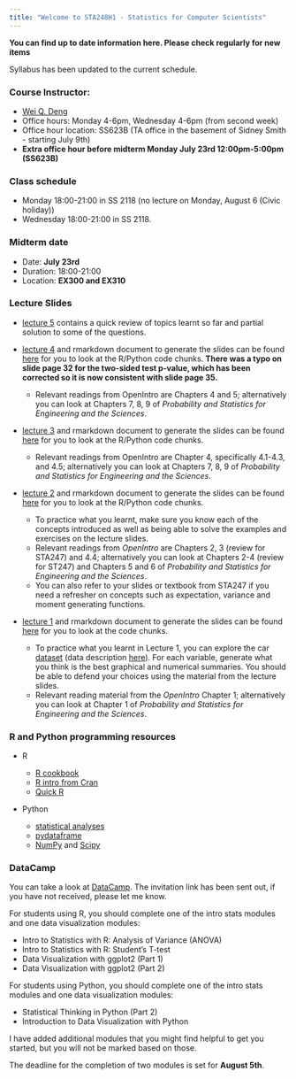 ```yaml
---
title: "Welcome to STA248H1 - Statistics for Computer Scientists"
---
```


**You can find up to date information here. Please check regularly for new items**

Syllabus has been updated to the current schedule.


### Course Instructor: 
+ [Wei Q. Deng](wei.deng@mail.utoronto.ca)
+ Office hours: Monday 4-6pm, Wednesday 4-6pm (from second week)
+ Office hour location: SS623B (TA office in the basement of Sidney Smith - starting July 9th)
+ **Extra office hour before midterm Monday July 23rd 12:00pm-5:00pm (SS623B)**


### Class schedule
+ Monday 18:00-21:00 in SS 2118 (no lecture on Monday, August 6 (Civic holiday))
+ Wednesday 18:00-21:00 in SS 2118.

### Midterm date
+ Date: **July 23rd** 
+ Duration: 18:00-21:00
+ Location: **EX300 and EX310**




### Lecture Slides

+ [lecture 5](https://weiakanedeng.github.io/STA248_UT2018Summer/Lecture5_sol.pdf) contains a quick review of topics learnt so far and partial solution to some of the questions.

+ [lecture 4](https://weiakanedeng.github.io/STA248_UT2018Summer/Lecture4.pdf) and rmarkdown document to generate the slides can be found [here](https://weiakanedeng.github.io/STA248_UT2018Summer/Lecture4.Rmd) for you to look at the R/Python code chunks. **There was a typo on slide page 32 for the two-sided test p-value, which has been corrected so it is now consistent with slide page 35.** 

    - Relevant readings from OpenIntro are Chapters 4 and 5; alternatively you can look at Chapters 7, 8, 9 of *Probability and Statistics for Engineering and the Sciences*.

    
+ [lecture 3](https://weiakanedeng.github.io/STA248_UT2018Summer/Lecture3.pdf) and rmarkdown document to generate the slides can be found [here](https://weiakanedeng.github.io/STA248_UT2018Summer/Lecture3.Rmd) for you to look at the R/Python code chunks. 

    - Relevant readings from OpenIntro are Chapter 4, specifically 4.1-4.3, and 4.5; alternatively you can look at Chapters 7, 8, 9 of *Probability and Statistics for Engineering and the Sciences*.


+ [lecture 2](https://weiakanedeng.github.io/STA248_UT2018Summer/Lecture2.pdf) and rmarkdown document to generate the slides can be found [here](https://weiakanedeng.github.io/STA248_UT2018Summer/Lecture2.Rmd) for you to look at the R/Python code chunks. 

    - To practice what you learnt, make sure you know each of the concepts introduced as well as being able to solve the examples and exercises on the lecture slides. 
    - Relevant readings from *OpenIntro* are Chapters 2, 3 (review for STA247) and 4.4; alternatively you can look at Chapters 2-4 (review for ST247) and Chapters 5 and 6 of *Probability and Statistics for Engineering and the Sciences*.
    - You can also refer to your slides or textbook from STA247 if you need a refresher on concepts such as expectation, variance and moment generating functions.
    
    
    
+ [lecture 1](https://weiakanedeng.github.io/STA248_UT2018Summer/lec1.pdf) and rmarkdown document to generate the slides can be found [here](https://weiakanedeng.github.io/STA248_UT2018Summer/lec1.Rmd) for you to look at the code chunks. 

    - To practice what you learnt in Lecture 1, you can explore the car [dataset](https://weiakanedeng.github.io/STA248_UT2018Summer/Cars93.csv) (data description [here](https://stat.ethz.ch/R-manual/R-devel/library/MASS/html/Cars93.html)). For each variable, generate what you think is the best graphical and numerical summaries. You should be able to defend your choices using the material from the lecture slides.
    - Relevant reading material from the *OpenIntro* Chapter 1; alternatively you can look at Chapter 1 of *Probability and Statistics for Engineering and the Sciences*.


### R and Python programming resources

+ R

    - [R cookbook](http://www.cookbook-r.com)
    - [R intro from Cran](https://cran.r-project.org/doc/manuals/R-intro.pdf)
    - [Quick R](https://www.statmethods.net/index.html)

+ Python

    - [statistical analyses](http://scikit-learn.org/stable/auto_examples/index.html)
    - [pydataframe](https://code.google.com/archive/p/pydataframe/)
    - [NumPy](http://scipy.org/Cookbook) and [Scipy](http://www.scipy-lectures.org)


### DataCamp 

You can take a look at [DataCamp](https://www.datacamp.com). The invitation link has been sent out, if you have not received, please let me know. 

For students using R, you should complete one of the intro stats modules and one data visualization modules:

+ Intro to Statistics with R: Analysis of Variance (ANOVA)
+ Intro to Statistics with R: Student's T-test
+ Data Visualization with ggplot2 (Part 1)
+ Data Visualization with ggplot2 (Part 2)

For students using Python, you should complete one of the intro stats modules and one data visualization modules:

+ Statistical Thinking in Python (Part 2)
+ Introduction to Data Visualization with Python

I have added additional modules that you might find helpful to get you started, but you will not be marked based on those. 

The deadline for the completion of two modules is set for **August 5th**.


